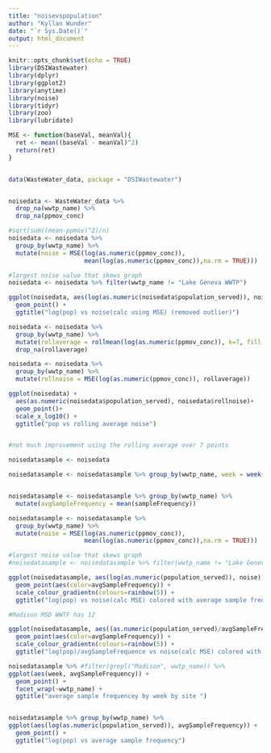 ```yaml
---
title: "noisevspopulation"
author: "Kyllan Wunder"
date: "`r Sys.Date()`"
output: html_document
---
```


```r
knitr::opts_chunk$set(echo = TRUE)
library(DSIWastewater)
library(dplyr)
library(ggplot2)
library(anytime)
library(noise)
library(tidyr)
library(zoo)
library(lubridate)
```


```r
MSE <- function(baseVal, meanVal){
  ret <- mean((baseVal - meanVal)^2)
  return(ret)
}


data(WasteWater_data, package = "DSIWastewater")


noisedata <- WasteWater_data %>% 
  drop_na(wwtp_name) %>% 
  drop_na(ppmov_conc)

#sqrt(sum((mean-ppmov)^2)/n)
noisedata <- noisedata %>% 
  group_by(wwtp_name) %>% 
  mutate(noise = MSE(log(as.numeric(ppmov_conc)), 
                     mean(log(as.numeric(ppmov_conc)),na.rm = TRUE)))

#largest noise value that skews graph
noisedata <- noisedata %>% filter(wwtp_name != "Lake Geneva WWTP")

ggplot(noisedata, aes(log(as.numeric(noisedata$population_served)), noisedata$noise)) +
  geom_point() +
  ggtitle("log(pop) vs noise(calc using MSE) (removed outlier)")


```

```r

noisedata <- noisedata %>% 
  group_by(wwtp_name) %>% 
  mutate(rollaverage = rollmean(log(as.numeric(ppmov_conc)), k=7, fill = NA)) %>% 
  drop_na(rollaverage)

noisedata <- noisedata %>% 
  group_by(wwtp_name) %>% 
  mutate(rollnoise = MSE(log(as.numeric(ppmov_conc)), rollaverage))

ggplot(noisedata) +
  aes(as.numeric(noisedata$population_served), noisedata$rollnoise)+
  geom_point()+
  scale_x_log10() +
  ggtitle("pop vs rolling average noise")


#not much improvement using the rolling average over 7 points
```

```r
noisedatasample <- noisedata

noisedatasample <- noisedatasample %>% group_by(wwtp_name, week = week(anydate(sample_collect_date))) %>% mutate(sampleFrequency = n()) %>% ungroup()


noisedatasample <- noisedatasample %>% group_by(wwtp_name) %>% 
  mutate(avgSampleFrequency = mean(sampleFrequency))

```


```r

noisedatasample <- noisedatasample %>% 
  group_by(wwtp_name) %>% 
  mutate(noise = MSE(log(as.numeric(ppmov_conc)), 
                     mean(log(as.numeric(ppmov_conc)),na.rm = TRUE)))

#largest noise value that skews graph
#noisedatasample <- noisedatasample %>% filter(wwtp_name != "Lake Geneva WWTP")

ggplot(noisedatasample, aes(log(as.numeric(population_served)), noise)) + #/avgSampleFrequency
  geom_point(aes(color=avgSampleFrequency)) +
  scale_colour_gradientn(colours=rainbow(5)) +
  ggtitle("log(pop) vs noise(calc MSE) colored with average sample frequence")

#Madison MSD WWTF has 12
```

```r
ggplot(noisedatasample, aes((as.numeric(population_served)/avgSampleFrequency), noise)) +
  geom_point(aes(color=avgSampleFrequency)) +
  scale_colour_gradientn(colours=rainbow(5)) +
  ggtitle("log(pop)/avgSampleFrequence vs noise(calc MSE) colored with average sample frequence")
```


```r
noisedatasample %>% #filter(grepl("Madison", wwtp_name)) %>%
ggplot(aes(week, avgSampleFrequency)) +
  geom_point() +
  facet_wrap(~wwtp_name) +
  ggtitle("average sample frequencey by week by site ")


noisedatasample %>% group_by(wwtp_name) %>%
ggplot(aes(log(as.numeric(population_served)), avgSampleFrequency)) +
  geom_point() +
  ggtitle("log(pop) vs average sample frequency")
```

